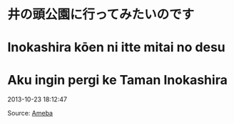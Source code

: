 # 井の頭公園に行ってみたいのです  
# Inokashira kōen ni itte mitai no desu  
# Aku ingin pergi ke Taman Inokashira  

2013-10-23 18:12:47  

Source: [Ameba](https://ameblo.jp/arihara6/amemberentry-11649216552.html)